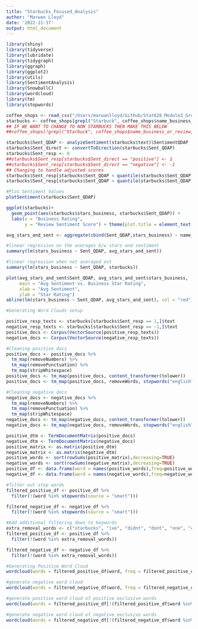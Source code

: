 ```yaml
---
title: "Starbucks_Focused_Analysis"
author: "Marwan Lloyd"
date: '2022-11-17'
output: html_document
---
```


```r
library(shiny)
library(tidyverse)
library(lubridate)
library(tidygraph)
library(ggraph)
library(ggplot2)
library(utils)
library(SentimentAnalysis)
library(SnowballC)
library(wordcloud)
library(tm)
library(stopwords)
```

```r
coffee_shops <- read_csv("/Users/marwanlloyd/Github/Stat628_Module3_Group3/best_filtered_smaller_data.csv")
starbucks <- coffee_shops[grepl("Starbuck", coffee_shops$name_business_or_review, fixed = FALSE, ignore.case = TRUE),]
## IF WE WANT TO CHANGE TO NON STARBUCKS THEN MAKE THIS BELOW
##coffee_shops[!grepl("Starbuck", coffee_shops$name_business_or_review, fixed = FALSE, ignore.case = TRUE),]
```


```r
starbucks$Sent_QDAP <- analyzeSentiment(starbucks$text)$SentimentQDAP
starbucks$Sent_direct <- convertToDirection(starbucks$Sent_QDAP)
starbucks$Sent_resp <- 0
##starbucks$Sent_resp[starbucks$Sent_direct == "positive"] <- 1
##starbucks$Sent_resp[starbucks$Sent_direct == "negative"] <- -1
## Changing to handle adjusted scores 
starbucks$Sent_resp[starbucks$Sent_QDAP < quantile(starbucks$Sent_QDAP)[3] - .05] <- -1
starbucks$Sent_resp[starbucks$Sent_QDAP > quantile(starbucks$Sent_QDAP)[3] + .05] <- 1
```

```r
#Plot Sentiment Values
plotSentiment(starbucks$Sent_QDAP)
```

```r
ggplot(starbucks)+
  geom_point(aes(starbucks$stars_business, starbucks$Sent_QDAP)) +
  labs(x = "Business Rating",
       y = "Review Sentiment Score") + theme(plot.title = element_text(hjust = 0.5)) + labs(title = "Review Sentiment Spread Across Ratings")
```

```r
avg_stars_and_sent <- aggregate(cbind(Sent_QDAP,stars_business) ~ name_business_or_review + address, starbucks, mean)
```

```r
#linear regression on the averages b/w stars and sentiment
summary(lm(stars_business ~ Sent_QDAP, avg_stars_and_sent))
```

```r
#linear regression when not averaged out
summary(lm(stars_business ~ Sent_QDAP, starbucks))
```

```r
plot(avg_stars_and_sent$Sent_QDAP, avg_stars_and_sent$stars_business,
     main = "Avg Sentiment vs. Business Star Rating",
     xlab = "Avg Sentiment",
     ylab = "Star Rating")
abline(lm(stars_business ~ Sent_QDAP, avg_stars_and_sent), col = "red")
```

```r
#Generating Word Clouds setup

positive_resp_texts <- starbucks[starbucks$Sent_resp == 1,]$text
negative_resp_texts <- starbucks[starbucks$Sent_resp == -1,]$text
positive_docs <- Corpus(VectorSource(positive_resp_texts))
negative_docs <- Corpus(VectorSource(negative_resp_texts))
```

```r
#Cleaning positive docs
positive_docs <- positive_docs %>%
  tm_map(removeNumbers) %>%
  tm_map(removePunctuation) %>%
  tm_map(stripWhitespace)
positive_docs <- tm_map(positive_docs, content_transformer(tolower))
positive_docs <- tm_map(positive_docs, removeWords, stopwords("english"))
```

```r
#Cleaning negative docs
negative_docs <- negative_docs %>%
  tm_map(removeNumbers) %>%
  tm_map(removePunctuation) %>%
  tm_map(stripWhitespace)
negative_docs <- tm_map(negative_docs, content_transformer(tolower))
negative_docs <- tm_map(negative_docs, removeWords, stopwords("english"))
```

```r
positive_dtm <- TermDocumentMatrix(positive_docs) 
negative_dtm <- TermDocumentMatrix(negative_docs)
positive_matrix <- as.matrix(positive_dtm)
negative_matrix <- as.matrix(negative_dtm)
positive_words <- sort(rowSums(positive_matrix),decreasing=TRUE)
negative_words <- sort(rowSums(negative_matrix),decreasing=TRUE)
positive_df <- data.frame(word = names(positive_words),freq=positive_words)
negative_df <- data.frame(word = names(negative_words),freq=negative_words)

```

```r
#filter out stop words 
filtered_positive_df <- positive_df %>% 
  filter(!(word %in% stopwords(source = "smart")))

filtered_negative_df <- negative_df %>% 
  filter(!(word %in% stopwords(source = "smart")))
```

```r
#Add additional filtering down to keywords
extra_removal_words <- c("starbucks", "ive", "didnt", "dont", "one", "can", "get", "just", "also", "know", "coffee", "")
filtered_positive_df <- positive_df %>% 
  filter(!(word %in% extra_removal_words))

filtered_negative_df <- negative_df %>% 
  filter(!(word %in% extra_removal_words))
```

```r
#Generating Positive Word Cloud
wordcloud(words = filtered_positive_df$word, freq = filtered_positive_df$freq, min.freq = 10,           max.words=60, random.order=FALSE, rot.per=0.35,            colors=brewer.pal(8, "Dark2"))
```

```r
#generate negative word cloud 
wordcloud(words = filtered_negative_df$word, freq = filtered_negative_df$freq, min.freq = 10,           max.words=60, random.order=FALSE, rot.per=0.35,            colors=brewer.pal(8, "Dark2"))
```

```r
#generate positive word cloud of positive exclusive words 
wordcloud(words = filtered_positive_df[!(filtered_positive_df$word %in% head(filtered_negative_df$word, n = 30)),]$word, freq = filtered_positive_df[!(filtered_positive_df$word %in% head(filtered_negative_df$word, n = 30)),]$freq, min.freq = 1,           max.words=60, random.order=FALSE, rot.per=0.35,            colors=brewer.pal(8, "Dark2"))
```


```r
#generate negative word cloud of negative exclusive words 
wordcloud(words = filtered_negative_df[!(filtered_negative_df$word %in% head(filtered_positive_df$word, n = 30)),]$word, freq = filtered_negative_df[!(filtered_negative_df$word %in% head(filtered_positive_df$word, n = 30)),]$freq, min.freq = 1,           max.words=60, random.order=FALSE, rot.per=0.35,            colors=brewer.pal(8, "Dark2"))
```